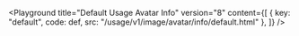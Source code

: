 

<Playground	
	title="Default Usage Avatar Info"
	version="8"
	content={[
		{ key: "default", code: def, src: "/usage/v1/image/avatar/info/default.html" },
	]}
/>
